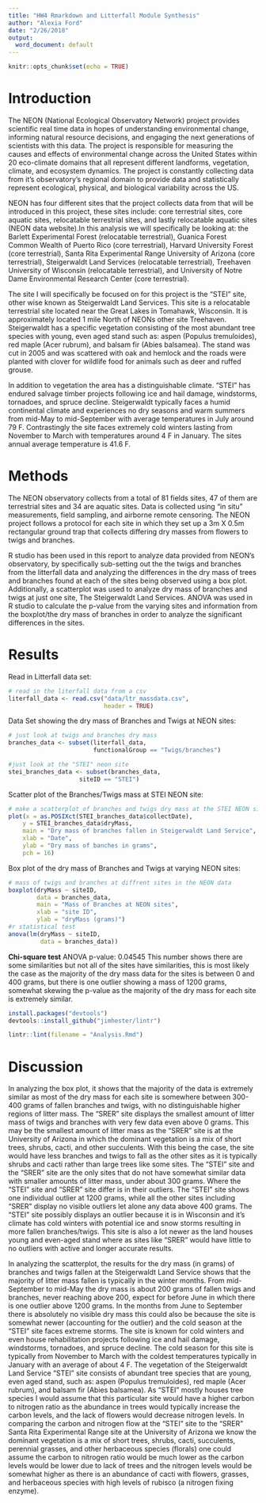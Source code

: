 ```yaml
---
title: "HW4 Rmarkdown and Litterfall Module Synthesis"
author: "Alexia Ford"
date: "2/26/2018"
output:
  word_document: default
---
```


```r
knitr::opts_chunk$set(echo = TRUE)
```

# Introduction
The NEON (National Ecological Observatory Network) project provides scientific real time data in hopes of understanding environmental change, informing natural resource decisions, and engaging the next generations of scientists with this data. The project is responsible for measuring the causes and effects of environmental change across the United States within 20 eco-climate domains that all represent different landforms, vegetation, climate, and ecosystem dynamics. The project is constantly collecting data from it's observatory's regional domain to provide data and statistically represent ecological, physical, and biological variability across the US. 

NEON has four different sites that the project collects data from that will be introduced in this project, these sites include: core terrestrial sites, core aquatic sites, relocatable terrestrial sites, and lastly relocatable aquatic sites (NEON data website).In this analysis we will specifically be looking at: the Barlett Experimental Forest (relocatable terrestrial), Guanica Forest Common Wealth of Puerto Rico (core terrestrial), Harvard University Forest (core terrestrial), Santa Rita Experimental Range University of Arizona (core terrestrial), Steigerwaldt Land Services (relocatable terrestrial), Treehaven University of Wisconsin (relocatable terrestrial), and University of Notre Dame Environmental Research Center (core terrestrial).

The site I will specifically be focused on for this project is the "STEI" site, other wise known as Steigerwaldt Land Services. This site is a relocatable terrestrial site located near the Great Lakes in Tomahawk, Wisconsin. It is approximately located 1 mile North of NEONs other site Treehaven. Steigerwaldt has a specific vegetation consisting of the most abundant tree species with young, even aged stand such as: aspen (Populus tremuloides), red maple (Acer rubrum), and balsam fir (Abies balsamea). The stand was cut in 2005 and was scattered with oak and hemlock and the roads were planted with clover for wildlife food for animals such as deer and ruffed grouse. 

In addition to vegetation the area has a distinguishable climate. "STEI" has endured salvage timber projects following ice and hail damage, windstorms, tornadoes, and spruce decline. Steigerwaldt typically faces a humid continental climate and experiences no dry seasons and warm summers from mid-May to mid-September with average temperatures in July around 79 F. Contrastingly the site faces extremely cold winters lasting from November to March with temperatures around 4 F in January. The sites annual average temperature is 41.6 F.  

# Methods
The NEON observatory collects from a total of 81 fields sites, 47 of them are terrestrial sites and 34 are aquatic sites. Data is collected using "in situ" measurements, field sampling, and airborne remote censoring. The NEON project follows a protocol for each site in which they set up a 3m X 0.5m rectangular ground trap that collects differing dry masses from flowers to twigs and branches. 

R studio has been used in this report to analyze data provided from NEON's observatory, by specifically sub-setting out the the twigs and branches from the litterfall data and analyzing the differences in the dry mass of trees and branches found at each of the sites being observed using a box plot. Additionally, a scatterplot was used to analyze dry mass of branches and twigs at just one site, The Steigerwaldt Land Services. ANOVA was used in R studio to calculate the p-value from the varying sites and information from the boxplot/the dry mass of branches in order to analyze the significant differences in the sites. 

# Results
Read in Litterfall data set:
```r
# read in the literfall data from a csv
literfall_data <- read.csv("data/ltr_massdata.csv",
                           header = TRUE)
```

Data Set showing the dry mass of Branches and Twigs at NEON sites:
```r
# just look at twigs and branches dry mass
branches_data <- subset(literfall_data,
                        functionalGroup == "Twigs/branches")
```

```r
#just look at the "STEI" neon site
stei_branches_data <- subset(branches_data,
                    siteID == "STEI")
```

Scatter plot of the Branches/Twigs mass at STEI NEON site:
```r
# make a scatterplot of branches and twigs dry mass at the STEI NEON site
plot(x = as.POSIXct(STEI_branches_data$collectDate),
    y = STEI_branches_data$dryMass,
    main = "Dry mass of branches fallen in Steigerwaldt Land Service",
    xlab = "Date",
    ylab = "Dry mass of banches in grams",
    pch = 16)
```

Box plot of the dry mass of Branches and Twigs at varying NEON sites:
```r
# mass of twigs and branches at diffrent sites in the NEON data
boxplot(dryMass ~ siteID,
        data = branches_data,
        main = "Mass of Branches at NEON sites",
        xlab = "site ID",
        ylab = "dryMass (grams)")
#r statistical test
anova(lm(dryMass ~ siteID,
         data = branches_data))
```
**Chi-square test**
ANOVA p-value: 0.04545
This number shows there are some similarities but not all of the sites have similarities, this is most likely the case as the majority of the dry mass data for the sites is between 0 and 400 grams, but there is one outlier showing a mass of 1200 grams, somewhat skewing the p-value as the majority of the dry mass for each site is extremely similar. 

```r
install.packages("devtools")
devtools::install_github("jimhester/lintr")
```

```r
lintr::lint(filename = "Analysis.Rmd")
```

# Discussion
In analyzing the box plot, it shows that the majority of the data is extremely similar as most of the dry mass for each site is somewhere between 300-400 grams of fallen branches and twigs, with no distinguishable higher regions of litter mass. The "SRER" site displays the smallest amount of litter mass of twigs and branches with very few data even above 0 grams. This may be the smallest amount of litter mass as the "SRER" site is at the University of Arizona in which the dominant vegetation is a mix of short trees, shrubs, cacti, and other succulents. With this being the case, the site would have less branches and twigs to fall as the other sites as it is typically shrubs and cacti rather than large trees like some sites. The "STEI" site and the "SRER" site are the only sites that do not have somewhat similar data with smaller amounts of litter mass, under about 300 grams. Where the "STEI" site and "SRER" site differ is in their outliers. The "STEI" site shows one individual outlier at 1200 grams, while all the other sites including "SRER" display no visible outliers let alone any data above 400 grams. The "STEI" site possibly displays an outlier because it is in Wisconsin and it's climate has cold winters with potential ice and snow storms resulting in more fallen branches/twigs. This site is also a lot newer as the land houses young and even-aged stand where as sites like "SRER" would have little to no outliers with active and longer accurate results.

In analyzing the scatterplot, the results for the dry mass (in grams) of branches and twigs fallen at the Steigerwaldt Land Service shows that the majority of litter mass fallen is typically in the winter months. From  mid-September to mid-May the dry mass is about 200 grams of fallen twigs and branches, never reaching above 200, expect for before June in which there is one outlier above 1200 grams. In the months from June to September there is absolutely no visible dry mass this could also be because the site is somewhat newer (accounting for the outlier) and the cold season at the "STEI" site faces extreme storms. The site is known for cold winters and even house rehabilitation projects following ice and hail damage, windstorms, tornadoes, and spruce decline. The cold season for this site is typically from November to March with the coldest temperatures typically in January with an average of about 4 F. 
The vegetation of the Steigerwaldt Land Service "STEI" site consists of abundant tree species that are young, even aged stand, such as: aspen (Populus tremuloides), red maple (Acer rubrum), and balsam fir (Abies balsamea). As "STEI" mostly houses tree species I would assume that this particular site would have a higher carbon to nitrogen ratio as the abundance in trees would typically increase the carbon levels, and the lack of flowers would decrease nitrogen levels. In comparing the carbon and nitrogen flow at the "STEI" site to the "SRER" Santa Rita Experimental Range site at the University of Arizona we know the dominant vegetation is a mix of short trees, shrubs, cacti, succulents, perennial grasses, and other herbaceous species (florals) one could assume the carbon to nitrogen ratio would be much lower as the carbon levels would be lower due to lack of trees and the nitrogen levels would be somewhat higher as there is an abundance of cacti with flowers, grasses, and herbaceous species with high levels of rubisco (a nitrogen fixing enzyme).
